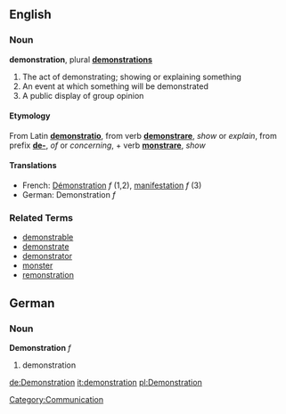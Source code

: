 ==English==
=== Noun ===
'''demonstration''', plural '''[[demonstrations]]'''

# The act of demonstrating; showing or explaining something
# An event at which something will be demonstrated
# A public display of group opinion

====Etymology====
From Latin '''[[demonstratio]]''', from verb '''[[demonstrare]]''', ''show'' or ''explain'', from prefix '''[[de-]]''', ''of'' or ''concerning'', + verb '''[[monstrare]]''', ''show''

====Translations====
*French: [[Démonstration]] ''f'' (1,2), [[manifestation]] ''f'' (3)
*German: Demonstration ''f''

===Related Terms===
*[[demonstrable]]
*[[demonstrate]]
*[[demonstrator]]
*[[monster]]
*[[remonstration]]

==German==
===Noun===
'''Demonstration''' ''f''

# demonstration

[[Category:Communication]]

[[de:Demonstration]]
[[it:demonstration]]
[[pl:Demonstration]]